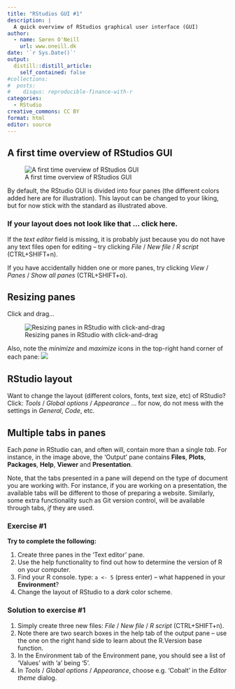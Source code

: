 ```yaml
---
title: "RStudios GUI #1"
description: |
  A quick overview of RStudios graphical user interface (GUI)
author:
  - name: Søren O'Neill
    url: www.oneill.dk
date: '`r Sys.Date()`'
output:
  distill::distill_article:
    self_contained: false
#collections:
#  posts:
#    disqus: reproducible-finance-with-r
categories:
  - RStudio
creative_commons: CC BY
format: html
editor: source
---
```


## A first time overview of RStudios GUI

![A first time overview of RStudios GUI](gfx/rstudio_panels.png)

By default, the RStudio GUI is divided into four panes (the different colors added here are for illustration). This layout can be changed to your liking, but for now stick with the standard as illustrated above.

::: {.callout-caution collapse="true"}

### If your layout does not look like that ... click here.

If the _text editor_ field is missing, it is probably just because you do not have any text files open for editing -- try clicking _File_ / _New file_ / _R script_ (CTRL+SHIFT+n).

If you have accidentally hidden one or more panes, try clicking _View_ / _Panes_ / _Show all panes_ (CTRL+SHIFT+o).

:::

## Resizing panes

Click and drag...

![Resizing panes in RStudio with click-and-drag](gfx/rstudio_pane_resizing.gif)

Also, note the _minimize_ and _maximize_ icons in the top-right hand corner of each pane: 
![](gfx/pane_min_max.png)

## RStudio layout

Want to change the layout (different colors, fonts, text size, etc) of RStudio? Click: _Tools_ / _Global options_ / _Appearance_ ... for now, do not mess with the settings in _General_, _Code_, etc.

## Multiple tabs in panes

Each _pane_ in RStudio can, and often will, contain more than a single _tab_. For instance, in the image above, the 'Output' pane contains **Files**, **Plots**, **Packages**, **Help**, **Viewer** and **Presentation**.

Note, that the tabs presented in a pane will depend on the type of document you are working with. For instance, if you are working on a presentation, the available tabs will be different to those of preparing a website. Similarly, some extra functionality such as Git version control, will be available through tabs, _if_ they are used. 

:::{.callout-note collapse=true}

### Exercise #1

**Try to complete the following:**

1. Create three panes in the 'Text editor' pane.
2. Use the help functionality to find out how to determine the version of R on your computer.
3. Find your R console. type: `a <- 5` (press enter) -- what happened in your **Environment**?
4. Change the layout of RStudio to a _dark_ color scheme.

:::

:::{.callout-note collapse=true}

### Solution to exercise #1

1. Simply create three new files: _File_ / _New file_ / _R script_ (CTRL+SHIFT+n).
2. Note there are two search boxes in the help tab of the output pane -- use the one on the right hand side to learn about the R.Version base function.
3. In the Environment tab of the Environment pane, you should see a list of 'Values' with 'a' being '5'.
4. In _Tools_ / _Global options_ / _Appearance_, choose e.g. 'Cobalt' in the _Editor theme_ dialog.

:::

<script src="https://giscus.app/client.js"
        data-repo="sorenoneill/r4phd"
        data-repo-id="R_kgDOJ9etDQ"
        data-category="Announcements"
        data-category-id="DIC_kwDOJ9etDc4CYApF"
        data-mapping="pathname"
        data-strict="0"
        data-reactions-enabled="0"
        data-emit-metadata="0"
        data-input-position="bottom"
        data-theme="cobalt"
        data-lang="en"
        crossorigin="anonymous"
        async>
</script>



